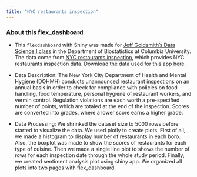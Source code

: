 ```yaml
---
title: "NYC restaurants inspection"
---
```


### About this flex_dashboard

- This `flexdashboard` with Shiny was made for [Jeff Goldsmith's Data Science I class](http://jeffgoldsmith.com/DSI/index.html) in the Department of Biostatistics at Columbia University. The data come from [NYC restaurants inspection](https://dev.socrata.com/foundry/data.cityofnewyork.us/9w7m-hzhe), which provides NYC restaurants inspection data. Download the data used for this app [here](http://jeffgoldsmith.com/DSI/dataset_restaurant_inspections.html).

- Data Description: The New York City Department of Health and Mental Hygiene (DOHMH) conducts unannounced restaurant inspections on an annual basis in order to check for compliance with policies on food handling, food temperature, personal hygiene of restaurant workers, and vermin control. Regulation violations are each worth a pre-specified number of points, which are totaled at the end of the inspection. Scores are converted into grades, where a lower score earns a higher grade.

- Data Processing: We shrinked the dataset size to 5000 rows before started to visualize the data. We used plotly to create plots. First of all, we made a histogram to display number of restaurants in each boro. Also, the boxplot was made to show the scores of restaurants for each type of cuisine. Then we made a single line plot to shows the number of rows for each inspection date through the whole study period. Finally, we created sentiment analysis plot using shiny app. We organized all plots into two pages with flex_dashboard.

